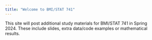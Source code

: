 ```yaml
---
title: "Welcome to BMI/STAT 741"
---
```


This site will post additional study materials for BMI/STAT 741 in Spring 2024.
These include slides, extra data/code examples or mathematical results.


